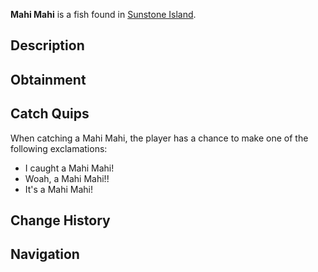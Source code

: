 {{FishInfobox
|image          = Mahi Mahi.png
|rarity         = Rare
|sea            = First Sea
|location       = [[Sunstone Island]]
|sublocation    = 
|sources        = Carbon Crate, Fish Barrel, Fishing Rod
|radar_location = 
|xp             = 90
|weather        = Clear, Windy
|time           = 
|season         = Spring
|bait           = 
|base_weight    = 15
|base_value     = 150
|weight_range   = 8
|base_chance    = 20
|base_resil     = 30
}}
'''Mahi Mahi''' is a {{Rarity|Rare}} fish found in [[Sunstone Island]].

== Description ==
{{Description|The Mahi Mahi is a vibrant, fast-swimming fish known for its striking colors of blue, green, and yellow. They can be found all around Sunstone island, and is prized by many anglers.|Bestiary Entry}}

== Obtainment ==
{{Description|Found near Sunstone Island.|Bestiary Hint}}
{{Fish Availability|
Sunstone Island
|top_rods      = 
Krampus's Rod\179404.68\250000.92;
Magma Rod\170295.27\237306.93;
Plastic Rod\154882.52\215820.49;
Leviathan's Fang Rod\115922.26\149847.6;
Buddy Bond Rod\115055.59\222137.45;
Flimsy Rod\72830.17\328717.04;
Fast Rod\91513.9\262485.24;
Training Rod\49677.98\239550.92;
Trident Rod\96883.2\130067.62;
Ethereal Prism Rod\90983.85\88321.09;
Free Spirit Rod\90883.05\122012.3;
Seraphic Rod\86256.11\88660.29;
No-Life Rod\84871.52\95890.02;
Rod Of The Forgotten Fang\80434.27\86221.27;
Challenger's Rod\76801.91\86445.92;
Rod Of The Exalted One\71779.31\84965.79;
Rod Of The Depths\71752.9\83832.39;
Zeus Rod\69209.16\79746.26;
Verdant Shear Rod\67522.99\79247.89;
Blazebringer Rod\65754.43\77921.1;
Depthseeker Rod\62086.07\73317.73;
Avalanche Rod\55859.17\65890.79;
Volcanic Rod\53929.08\69702.24;
Steady Rod\22081.87\22582.21
|recommended   = Trident Rod
}}

== Catch Quips ==
When catching a Mahi Mahi, the player has a chance to make one of the following exclamations:
* I caught a Mahi Mahi!
* Woah, a Mahi Mahi!!
* It's a Mahi Mahi!

== Change History ==
{{Change History|{{subst:Current Version}}}}

== Navigation ==
{{Fish Navbox|Sunstone Island}}